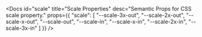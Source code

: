 
<Docs
	id="scale"
	title="Scale Properties"
	desc="Semantic Props for CSS scale property."
	props={{
		"scale": [
			"--scale-3x-out",
			"--scale-2x-out",
			"--scale-x-out",
			"--scale-out",
			"--scale-in",
			"--scale-x-in",
			"--scale-2x-in",
			"--scale-3x-in"
		]
}} />